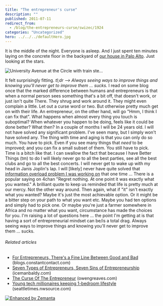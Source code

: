 ```yaml
---
title: "The entrepreneur's curse"
description: ""
published: 2011-07-11
redirect_from:
  - /blog/the-entrepreneurs-curse/swizec/1924
categories: "Uncategorized"
hero: ../../../defaultHero.jpg
---
```


It is the middle of the night. Everyone is asleep. And I just spent ten minutes laying on the concrete floor in the backyard of [our house in Palo Alto](http://swizec.com/blog/i-couldnt-get-into-yc-so-i-joined-a-startup-that-did/swizec/1855). Just looking at the stars.

![University Avenue at the Circle with train ste...](http://swizec.com/blog/wp-content/uploads/2011/07/300px-University_Avenue_at_the_Circle_with_train_steaming_toward_El_Palo_Alto%2C_1894.jpg "University Avenue at the Circle with train ste...")

It felt surprisingly fitting. _tl;dr --> Always seeing ways to improve things and knowing you'll never get to improve them ... sucks._ I read on some blog once that the marked difference between humans and entrepreneurs is that when a normal person sees something that's a bit off, that doesn't work, or just isn't quite There. They shrug and work around it. They might even complain a little. Let out a curse word or two. But otherwise pretty much get on with their life. An entrepreneur, on the other hand, will go "Hmm, I think I can fix that". What happens when almost every thing you touch is suboptimal? When whatever you happen to be doing, feels like it could be done better? What then? In a couple of months I will be 24 years old. I will not have solved any significant problem. I've seen many, but I simply won't have solved any. The thing with time and aging is that you can only do so much. You have to pick. Even if you see many things that _need_ to be improved; and you can fix a small subset of them. You still have to pick. Time is a bitch like that. I can swallow the fact that because I have Better Things (tm) to do I will likely never go to all the best parties, see all the best clubs and go to all the best concerts. I will never get to wake up with my head in Janis Joplin's lap. I will \[likely] never have quite solved that [information overload problem I was working on](http://swizec.com/blog/doing-a-startup-taught-me-the-value-of-staying-in-school/swizec/1819) that one time ... There is a popular saying on 4chan "Regret nothing. At one point it was exactly what you wanted." A brilliant quote to keep us reminded that life is pretty much at our mercy. Not the other way around. Then again, what if "it" isn't exactly what you wanted? Maybe it's just the most achievable option. Or it might be a bitter step on your path to what you want etc. Maybe you had ten options and simply had to pick one. Or maybe you're just a farmer somewhere in Africa and no matter what you want, circumstance has made the choices for you. I'm raising a lot of questions here ... the point I'm getting at is that having a sort of entrepreneurial mindset can be/is a total drag. Always seeing ways to improve things and knowing you'll never get to improve them ... sucks.

###### Related articles

- [For Entrepreneurs, There's a Fine Line Between Good and Bad](http://blogs.constantcontact.com/commentary/for-entrepreneurs-theres-a-fine-line-between-good-and-bad/) (blogs.constantcontact.com)
- [Seven Types of Entrepreneurs, Seven Sins of Entrepreneurship](http://www.icemanbaldy.com/icemanbaldy/2011/05/seven-types-of-entrepreneurs-seven-sins-of-entrepreneurship.html) (icemanbaldy.com)
- [The Curse Of The Entrepreneur](http://owengreaves.com/the-curse-of-the-entrepreneur/) (owengreaves.com)
- [Young tech millionaires keeping 1-bedroom lifestyle](http://seattletimes.nwsource.com/html/businesstechnology/2015570849_siliconstatus11.html?syndication=rss) (seattletimes.nwsource.com)

[![Enhanced by Zemanta](http://img.zemanta.com/zemified_e.png?x-id=fed1fdc3-0f11-436a-bf85-0fedbf9618f8)](http://www.zemanta.com/ "Enhanced by Zemanta")
